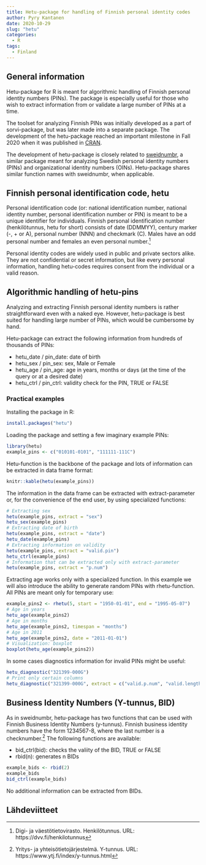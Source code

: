```yaml
---
title: Hetu-package for handling of Finnish personal identity codes
author: Pyry Kantanen
date: 2020-10-29
slug: "hetu"
categories:
  - R
tags:
  - Finland
---
```


## General information

Hetu-package for R is meant for algorithmic handling of Finnish personal identity numbers (PINs). The package is especially useful for those who wish to extract information from or validate a large number of PINs at a time.

The toolset for analyzing Finnish PINs was initially developed as a part of sorvi-package, but was later made into a separate package. The development of the hetu-package reached an important milestone in Fall 2020 when it was published in [CRAN](https://CRAN.R-project.org/package=hetu).

The development of hetu-package is closely related to [sweidnumbr]( https://CRAN.R-project.org/package=sweidnumbr), a similar package meant for analyzing Swedish personal identity numbers (PINs) and organizational identity numbers (OINs). Hetu-package shares similar function names with sweidnumbr, when applicable.

## Finnish personal identification code, hetu

Personal identification code (or: national identification number, national identity number, personal identification number or PIN) is meant to be a unique identifier for individuals. Finnish personal identification number (henkilötunnus, hetu for short) consists of date (DDMMYY), century marker (-, + or A), personal number (NNN) and checkmark (C). Males have an odd personal number and females an even personal number.[^1]

Personal identity codes are widely used in public and private sectors alike. They are not confidential or secret information, but like every personal information, handling hetu-codes requires consent from the individual or a valid reason.

## Algorithmic handling of hetu-pins

Analyzing and extracting Finnish personal identity numbers is rather straightforward even with a naked eye. However, hetu-package is best suited for handling large number of PINs, which would be cumbersome by hand.

Hetu-package can extract the following information from hundreds of thousands of PINs:

* hetu_date / pin_date: date of birth
* hetu_sex / pin_sex: sex, Male or Female
* hetu_age / pin_age: age in years, months or days (at the time of the query or at a desired date)
* hetu_ctrl / pin_ctrl: validity check for the PIN, TRUE or FALSE

### Practical examples

Installing the package in R:
```r
install.packages("hetu")
```

Loading the package and setting a few imaginary example PINs:

```r
library(hetu)
example_pins <- c("010101-0101", "111111-111C")
```

Hetu-function is the backbone of the package and lots of information can be extracted in data frame format:

```r
knitr::kable(hetu(example_pins))
```

The information in the data frame can be extracted with extract-parameter or, for the convenience of the end user, by using specialized functions:

```r
# Extracting sex
hetu(example_pins, extract = "sex")
hetu_sex(example_pins)
# Extracting date of birth
hetu(example_pins, extract = "date")
hetu_date(example_pins)
# Extracting information on validity
hetu(example_pins, extract = "valid.pin")
hetu_ctrl(example_pins)
# Information that can be extracted only with extract-parameter
hetu(example_pins, extract = "p.num")
```

Extracting age works only with a specialized function. In this example we will also introduce the ability to generate random PINs with rhetu-function. All PINs are meant only for temporary use:

```r
example_pins2 <- rhetu(5, start = "1950-01-01", end = "1995-05-07")
# Age in years
hetu_age(example_pins2)
# Age in months
hetu_age(example_pins2, timespan = "months")
# Age in 2011
hetu_age(example_pins2, date = "2011-01-01")
# Visualization: boxplot
boxplot(hetu_age(example_pins2))
```

In some cases diagnostics information for invalid PINs might be useful:  

```r
hetu_diagnostic("321399-000G")
# Print only certain columns
hetu_diagnostic("321399-000G", extract = c("valid.p.num", "valid.length"))
```

## Business Identity Numbers (Y-tunnus, BID)

As in sweidnumbr, hetu-package has two functions that can be used with Finnish Business Identity Numbers (y-tunnus). Finnish business identity numbers have the form 1234567-8, where the last number is a checknumber.[^2] The following functions are available:

* bid_ctrl(bid): checks the valiity of the BID, TRUE or FALSE
* rbid(n): generates n BIDs

```r
example_bids <- rbid(2)
example_bids
bid_ctrl(example_bids)
```

No additional information can be extracted from BIDs.

## Lähdeviitteet

[^1]: Digi- ja väestötietovirasto. Henkilötunnus. URL: https://dvv.fi/henkilotunnus

[^2]: Yritys- ja yhteisötietojärjestelmä. Y-tunnus. URL: https://www.ytj.fi/index/y-tunnus.html
